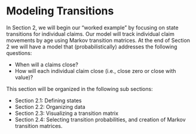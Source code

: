 # Modeling Transitions

In Section 2, we will begin our "worked example" by focusing on state transitions for individual claims. Our model will track individual claim movements by age using Markov transition matrices. At the end of Section 2 we will have a model that (probabilistically) addresses the following questions: 

* When will a claims close?
* How will each individual claim close (i.e., close zero or close with value)?

This section will be organized in the following sub sections: 

* Section 2.1: Defining states
* Section 2.2: Organizing data
* Section 2.3: Visualizing a transition matrix
* Section 2.4: Selecting transition probabilities, and creation of Markov transition matrices. 
